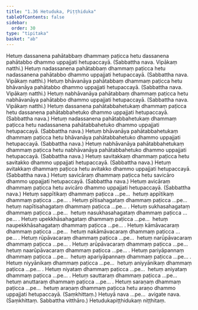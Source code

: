 ```yaml
---
title: "1.36 Hetuduka, Piṭṭhiduka"
tableOfContents: false
sidebar:
  order: 30
type: "tipitaka"
basket: "ab"
---
```



<DynamicBreadcrumb />

<Division number="60">

<Paragraph number="169">
Hetuṃ dassanena pahātabbaṃ dhammaṃ paṭicca hetu dassanena pahātabbo dhammo uppajjati hetupaccayā. (Sabbattha nava. Vipākaṃ natthi.)
</Paragraph>

<Paragraph number="170">
Hetuṃ nadassanena pahātabbaṃ dhammaṃ paṭicca hetu nadassanena pahātabbo dhammo uppajjati hetupaccayā. (Sabbattha nava. Vipākaṃ natthi.)
</Paragraph>

</Division>
<Division number="61">

<Paragraph number="171">
Hetuṃ bhāvanāya pahātabbaṃ dhammaṃ paṭicca hetu bhāvanāya pahātabbo dhammo uppajjati hetupaccayā. (Sabbattha nava. Vipākaṃ natthi.)
</Paragraph>

<Paragraph number="172">
Hetuṃ nabhāvanāya pahātabbaṃ dhammaṃ paṭicca hetu nabhāvanāya pahātabbo dhammo uppajjati hetupaccayā. (Sabbattha nava. Vipākaṃ natthi.)
</Paragraph>

</Division>
<Division number="62">

<Paragraph number="173">
Hetuṃ dassanena pahātabbahetukaṃ dhammaṃ paṭicca hetu dassanena pahātabbahetuko dhammo uppajjati hetupaccayā. (Sabbattha nava.)
</Paragraph>

<Paragraph number="174">
Hetuṃ nadassanena pahātabbahetukaṃ dhammaṃ paṭicca hetu nadassanena pahātabbahetuko dhammo uppajjati hetupaccayā. (Sabbattha nava.)
</Paragraph>

</Division>
<Division number="63">

<Paragraph number="175">
Hetuṃ bhāvanāya pahātabbahetukaṃ dhammaṃ paṭicca hetu bhāvanāya pahātabbahetuko dhammo uppajjati hetupaccayā. (Sabbattha nava.)
</Paragraph>

<Paragraph number="176">
Hetuṃ nabhāvanāya pahātabbahetukaṃ dhammaṃ paṭicca hetu nabhāvanāya pahātabbahetuko dhammo uppajjati hetupaccayā. (Sabbattha nava.)
</Paragraph>

</Division>
<Division number="64">

<Paragraph number="177">
Hetuṃ savitakkaṃ dhammaṃ paṭicca hetu savitakko dhammo uppajjati hetupaccayā. (Sabbattha nava.)
</Paragraph>

<Paragraph number="178">
Hetuṃ avitakkaṃ dhammaṃ paṭicca hetu avitakko dhammo uppajjati hetupaccayā. (Sabbattha nava.)
</Paragraph>

</Division>
<Division number="65">

<Paragraph number="179">
Hetuṃ savicāraṃ dhammaṃ paṭicca hetu savicāro dhammo uppajjati hetupaccayā. (Sabbattha nava.)
</Paragraph>

<Paragraph number="180">
Hetuṃ avicāraṃ dhammaṃ paṭicca hetu avicāro dhammo uppajjati hetupaccayā. (Sabbattha nava.)
</Paragraph>

</Division>
<Division number="66">

<Paragraph number="181">
Hetuṃ sappītikaṃ dhammaṃ paṭicca …pe…  hetuṃ appītikaṃ dhammaṃ paṭicca …pe… .
</Paragraph>

<Paragraph number="182">
Hetuṃ pītisahagataṃ dhammaṃ paṭicca …pe…  hetuṃ napītisahagataṃ dhammaṃ paṭicca …pe… .
</Paragraph>

<Paragraph number="183">
Hetuṃ sukhasahagataṃ dhammaṃ paṭicca …pe…  hetuṃ nasukhasahagataṃ dhammaṃ paṭicca …pe… .
</Paragraph>

<Paragraph number="184">
Hetuṃ upekkhāsahagataṃ dhammaṃ paṭicca …pe…  hetuṃ naupekkhāsahagataṃ dhammaṃ paṭicca …pe… .
</Paragraph>

<Paragraph number="185">
Hetuṃ kāmāvacaraṃ dhammaṃ paṭicca …pe…  hetuṃ nakāmāvacaraṃ dhammaṃ paṭicca …pe… .
</Paragraph>

<Paragraph number="186">
Hetuṃ rūpāvacaraṃ dhammaṃ paṭicca …pe…  hetuṃ narūpāvacaraṃ dhammaṃ paṭicca …pe… .
</Paragraph>

<Paragraph number="187">
Hetuṃ arūpāvacaraṃ dhammaṃ paṭicca …pe…  hetuṃ naarūpāvacaraṃ dhammaṃ paṭicca …pe… .
</Paragraph>

<Paragraph number="188">
Hetuṃ pariyāpannaṃ dhammaṃ paṭicca …pe…  hetuṃ apariyāpannaṃ dhammaṃ paṭicca …pe… .
</Paragraph>

<Paragraph number="189">
Hetuṃ niyyānikaṃ dhammaṃ paṭicca …pe…  hetuṃ aniyyānikaṃ dhammaṃ paṭicca …pe… .
</Paragraph>

<Paragraph number="190">
Hetuṃ niyataṃ dhammaṃ paṭicca …pe…  hetuṃ aniyataṃ dhammaṃ paṭicca …pe… .
</Paragraph>

<Paragraph number="191">
Hetuṃ sauttaraṃ dhammaṃ paṭicca …pe…  hetuṃ anuttaraṃ dhammaṃ paṭicca …pe… .
</Paragraph>

<Paragraph number="192">
Hetuṃ saraṇaṃ dhammaṃ paṭicca …pe…  hetuṃ araṇaṃ dhammaṃ paṭicca hetu araṇo dhammo uppajjati hetupaccayā. (Saṃkhittaṃ.)
</Paragraph>

<Paragraph number="193">
Hetuyā nava …pe…  avigate nava. (Saṃkhittaṃ. Sabbattha vitthāro.)

</Paragraph>
</Division>

<Paragraph number="194" type="center">
Hetudukapiṭṭhidukaṃ niṭṭhitaṃ.
</Paragraph>